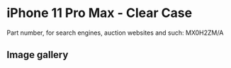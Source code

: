 # iPhone 11 Pro Max  - Clear Case

Part number, for search engines, auction websites and such: MX0H2ZM/A

## Image gallery

<div style={{ width: "768px" }}>
  <GalleryComponent
    images={[
      {
        original: "/everysource/MX0H2",
        thumbnail: "/everypreview/MX0H2",
      },
      {
        original: "/everysource/MX0H2_AV1",
        thumbnail: "/everypreview/MX0H2_AV1",
      },
      {
        original: "/everysource/MX0H2_AV2",
        thumbnail: "/everypreview/MX0H2_AV2",
      },
      {
        original: "/everysource/MX0H2_AV3",
        thumbnail: "/everypreview/MX0H2_AV3",
      },
      {
        original: "/everysource/MX0H2_AV4",
        thumbnail: "/everypreview/MX0H2_AV4",
      },
      {
        original: "/everysource/MX0H2_AV5",
        thumbnail: "/everypreview/MX0H2_AV5",
      }
    ]}
  />
</div>